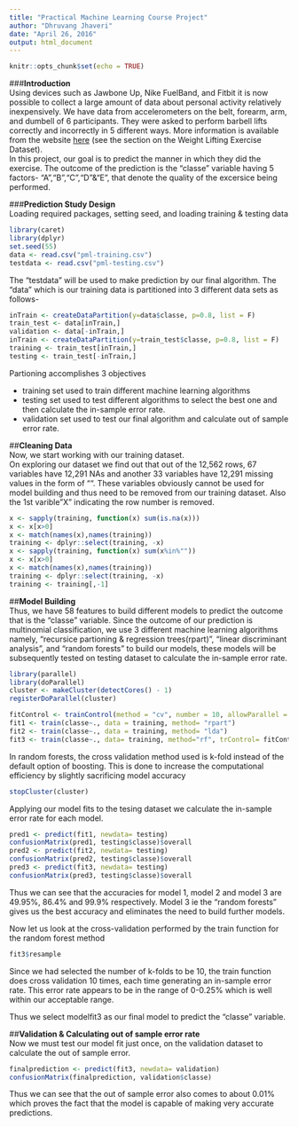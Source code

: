 ```yaml
---
title: "Practical Machine Learning Course Project"
author: "Dhruvang Jhaveri"
date: "April 26, 2016"
output: html_document
---
```


```r
knitr::opts_chunk$set(echo = TRUE)
```

###**Introduction**  
Using devices such as Jawbone Up, Nike FuelBand, and Fitbit it is now possible to collect a large amount of data about personal activity relatively inexpensively. We have data from accelerometers on the belt, forearm, arm, and dumbell of 6 participants. They were asked to perform barbell lifts correctly and incorrectly in 5 different ways. More information is available from the website [here](http://groupware.les.inf.puc-rio.br/har) (see the section on the Weight Lifting Exercise Dataset).  
In this project, our goal is to predict the manner in which they did the exercise. The outcome of the prediction is the "classe" variable having 5 factors- "A","B","C","D"&"E", that denote the quality of the excersice being performed. 

###**Prediction Study Design**  
Loading required packages, setting seed, and loading training & testing data
```r
library(caret)
library(dplyr)
set.seed(55)
data <- read.csv("pml-training.csv")
testdata <- read.csv("pml-testing.csv")
```
The "testdata" will be used to make prediction by our final algorithm.
The "data" which is our training data is partitioned into 3 different data sets as follows-
```r
inTrain <- createDataPartition(y=data$classe, p=0.8, list = F)
train_test <- data[inTrain,]
validation <- data[-inTrain,]
inTrain <- createDataPartition(y=train_test$classe, p=0.8, list = F)
training <- train_test[inTrain,]
testing <- train_test[-inTrain,]
```
Partioning accomplishes 3 objectives  


- training set used to train different machine learning algorithms
- testing set used to test different algorithms to select the best one and then calculate the in-sample error rate. 
- validation set used to test our final algorithm and calculate out of sample error rate. 


##**Cleaning Data**  
Now, we start working with our training dataset.   
On exploring our dataset we find out that out of the 12,562 rows, 67 variables have 12,291 NAs and another 33 variables have 12,291 missing values in the form of "". These variables obviously cannot be used for model building and thus need to be removed from our training dataset. Also the 1st varible "X" indicating the row number is removed. 
```r
x <- sapply(training, function(x) sum(is.na(x)))
x <- x[x>0]
x <- match(names(x),names(training))
training <- dplyr::select(training, -x)
x <- sapply(training, function(x) sum(x%in%""))
x <- x[x>0]
x <- match(names(x),names(training))
training <- dplyr::select(training, -x)
training <- training[,-1]
```

##**Model Building**  
Thus, we have 58 features to build different models to predict the outcome that is the "classe" variable. Since the outcome of our prediction is multinomial classification, we use 3 different machine learning algorithms namely, "recursice partioning & regression trees(rpart)", "linear discriminant analysis", and "random forests" to build our models, these models will be subsequently tested on testing dataset to calculate the in-sample error rate.
```r
library(parallel)
library(doParallel)
cluster <- makeCluster(detectCores() - 1)
registerDoParallel(cluster)
```
```r
fitControl <- trainControl(method = "cv", number = 10, allowParallel = TRUE)
fit1 <- train(classe~., data = training, method= "rpart")
fit2 <- train(classe~., data = training, method= "lda")
fit3 <- train(classe~., data= training, method="rf", trControl= fitControl)
```
In random forests, the cross validation method used is k-fold instead of the default option of boosting. This is done to increase the computational efficiency by slightly sacrificing model accuracy 
```r
stopCluster(cluster)
```
Applying our model fits to the tesing dataset we calculate the in-sample error rate for each model.
```r
pred1 <- predict(fit1, newdata= testing)
confusionMatrix(pred1, testing$classe)$overall
pred2 <- predict(fit2, newdata= testing)
confusionMatrix(pred2, testing$classe)$overall
pred3 <- predict(fit3, newdata= testing)
confusionMatrix(pred3, testing$classe)$overall
```
Thus we can see that the accuracies for model 1, model 2 and model 3 are 49.95%, 86.4% and 99.9% respectively. Model 3 ie the "random forests" gives us the best accuracy and eliminates the need to build further models. 

Now let us look at the cross-validation performed by the train function for the random forest method
```r
fit3$resample
```
Since we had selected the number of k-folds to be 10, the train function does cross validation 10 times, each time generating an in-sample error rate. This error rate appears to be in the range of 0-0.25% which is well within our acceptable range.

Thus we select modelfit3 as our final model to predict the "classe" variable.


##**Validation & Calculating out of sample error rate**  
Now we must test our model fit just once, on the validation dataset to calculate the out of sample error.
```r
finalprediction <- predict(fit3, newdata= validation)
confusionMatrix(finalprediction, validation$classe)
```
Thus we can see that the out of sample error also comes to about 0.01% which proves the fact that the model is capable of making very accurate predictions.

